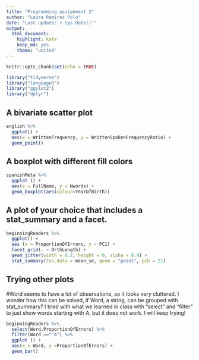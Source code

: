 ```yaml
---
title: "Programming assignment 2"
author: "Laura Ramirez Polo"
date: "Last update:`r Sys.Date()`"
output: 
  html_document:
    highlight: kate 
    keep_md: yes
    theme: "united"
---
```

```r
knitr::opts_chunk$set(echo = TRUE)
```

```r
library("tidyverse")
library("languageR")
library("ggplot2")
library("dplyr")
```

## A bivariate scatter plot

```r
english %>%
  ggplot() + 
  aes(x = WrittenFrequency, y = WrittenSpokenFrequencyRatio) +
  geom_point()
```

## A boxplot with different fill colors
```r
spanishMeta %>%
  ggplot () +
  aes(x = FullName, y = Nwords) + 
  geom_boxplot(aes(colour=YearOfBirth))
```

## A plot of your choice that includes a stat_summary and a facet.

```r
beginningReaders %>%
  ggplot() +
  aes (x = ProportionOfErrors, y = PC1) +
  facet_grid(. ~ OrthLength) +
  geom_jitter(width = 0.2, height = 0, alpha = 0.4) +
  stat_summary(fun.data = mean_se, geom = "point", pch = 21)
```

## Trying other plots
#Word seems to have a lot of observations, so it looks very cluttered. I wonder how this can be solved, if Word, a string, can be grouped with stat_summary? I tried with what we learned in class with "select" and "filter" to just show words starting with A, but it does not work. I will keep trying!

```r
beginningReaders %>%
  select(Word,ProportionOfErrors) %>% 
  filter(Word =="^A") %>% 
  ggplot () +
  aes(x = Word, y =ProportionOfErrors) + 
  geom_bar() 
```



